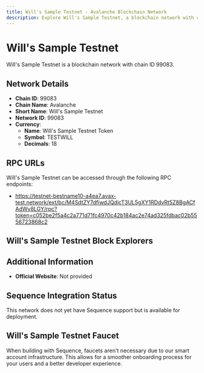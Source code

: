```yaml
--- 
title: Will's Sample Testnet - Avalanche Blockchain Network
description: Explore Will's Sample Testnet, a blockchain network with chain ID 99083. Learn about its native currency, Will's Sample Testnet Token, and how to interact with the network.
---
```


# Will's Sample Testnet

Will's Sample Testnet is a blockchain network with chain ID 99083.

## Network Details

- **Chain ID**: 99083
- **Chain Name**: Avalanche
- **Short Name**: Will's Sample Testnet
- **Network ID**: 99083
- **Currency**: 
  - **Name**: Will's Sample Testnet Token
  - **Symbol**: TESTWILL
  - **Decimals**: 18

## RPC URLs

Will's Sample Testnet can be accessed through the following RPC endpoints:

- https://testnet-bestname10-a4ea7.avax-test.network/ext/bc/M4SdtZY7dfiwdJQdjcT3UL5gXY1RDdvRt5Z8BgACfAdWy8LGY/rpc?token=c052be2f5a4c2a771d71fc4970c42b184ac2e74ad325fdbac02b5556723868c2

## Will's Sample Testnet Block Explorers



## Additional Information

- **Official Website**: Not provided

## Sequence Integration Status

This network does not yet have Sequence support but is available for deployment.

## Will's Sample Testnet Faucet

When building with Sequence, faucets aren't necessary due to our smart account infrastructure. This allows for a smoother onboarding process for your users and a better developer experience.
